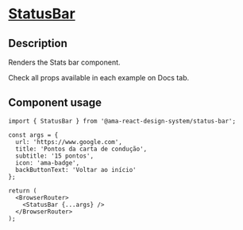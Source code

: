 
<Meta title="Components/StatusBar/StatusBar Docs" />

<h1 className="mb-32">
  <u>StatusBar</u>
</h1>

<h2>Description</h2>

<p className="fs-16">Renders the Stats bar component.</p>
<p className="fs-16">Check all props available in each example on Docs tab.</p>

<h2>Component usage</h2>

```tsx
import { StatusBar } from '@ama-react-design-system/status-bar';

const args = {
  url: 'https://www.google.com',
  title: 'Pontos da carta de condução',
  subtitle: '15 pontos',
  icon: 'ama-badge',
  backButtonText: 'Voltar ao início'
};

return (
  <BrowserRouter>
    <StatusBar {...args} />
  </BrowserRouter>
);
```
